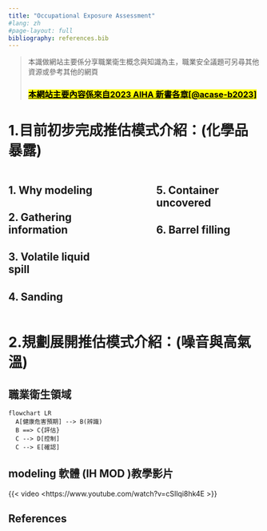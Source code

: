 ```yaml
---
title: "Occupational Exposure Assessment"
#lang: zh    
#page-layout: full
bibliography: references.bib
---
```


> 本識做網站主要係分享職業衛生概念與知識為主，職業安全議題可另尋其他資源或參考其他的網頁
>
> ### [[**本網站主要內容係來自2023 AIHA 新書各章**[@acase-b2023]]{.underline}]{.mark}

# 1.目前初步完成推估模式介紹：(化學品暴露)


:::: {.columns}

::: {.column width="45%"}
## 1. Why modeling

## 2. Gathering information

## 3. Volatile liquid spill

## 4. Sanding
:::

::: {.column width="10%"}
<!-- empty column to create gap -->
:::

::: {.column width="45%"}
## 5. Container uncovered

## 6. Barrel filling
:::

::::

# 2.規劃展開推估模式介紹：(噪音與高氣溫)




::: border
# 職業衛生領域

```mermaid
flowchart LR
  A[健康危害預期] --> B(辨識)
  B ==> C{評估}
  C --> D[控制] 
  C --> E[確認] 

```
:::

::: border
# modeling 軟體 (IH MOD )教學影片

{{< video <https://www.youtube.com/watch?v=cSIlqi8hk4E >}}
:::

## References {.unnumbered}
